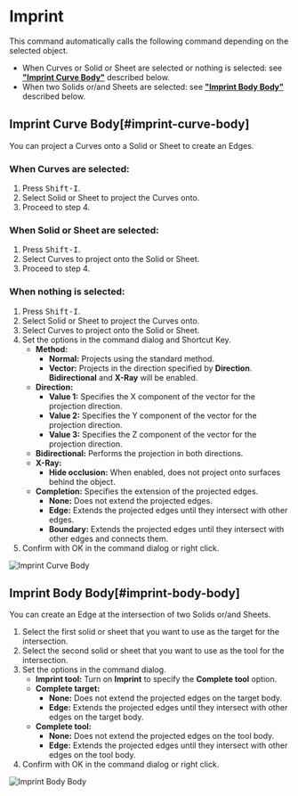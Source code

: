 
<Reference shortcut="Shift-I" command="Imprint" button="" />

# Imprint

This command automatically calls the following command depending on the selected object.
- When Curves or Solid or Sheet are selected or nothing is selected: see [**"Imprint Curve Body"**](#imprint-curve-body) described below.
- When two Solids or/and Sheets are selected: see [**"Imprint Body Body"**](#imprint-body-body) described below.

## Imprint Curve Body[#imprint-curve-body]

You can project a Curves onto a Solid or Sheet to create an Edges.

### When Curves are selected:

1. Press <kbd>Shift-I</kbd>.
2. Select Solid or Sheet to project the Curves onto.
3. Proceed to step 4.

### When Solid or Sheet are selected:

1. Press <kbd>Shift-I</kbd>.
2. Select Curves to project onto the Solid or Sheet.
3. Proceed to step 4.

### When nothing is selected:

1. Press <kbd>Shift-I</kbd>.
2. Select Solid or Sheet to project the Curves onto.
3. Select Curves to project onto the Solid or Sheet.
4. Set the options in the command dialog and Shortcut Key.
   - **Method:**
        - **Normal:** Projects using the standard method.
        - **Vector:** Projects in the direction specified by **Direction**. **Bidirectional** and **X-Ray** will be enabled.
   - **Direction:**
        - **Value 1:** Specifies the X component of the vector for the projection direction.
        - **Value 2:** Specifies the Y component of the vector for the projection direction.
        - **Value 3:** Specifies the Z component of the vector for the projection direction.
   - **Bidirectional:** Performs the projection in both directions.
   - **X-Ray:** 
        - **Hide occlusion:** When enabled, does not project onto surfaces behind the object.
   - **Completion:** Specifies the extension of the projected edges.
        - **None:** Does not extend the projected edges.
        - **Edge:** Extends the projected edges until they intersect with other edges.
        - **Boundary:** Extends the projected edges until they intersect with other edges and connects them.
5. Confirm with OK in the command dialog or right click.

![Imprint Curve Body](/img/imprint-curve-body.gif)

## Imprint Body Body[#imprint-body-body]

You can create an Edge at the intersection of two Solids or/and Sheets.

1. Select the first solid or sheet that you want to use as the target for the intersection.
2. Select the second solid or sheet that you want to use as the tool for the intersection.
3. Set the options in the command dialog.
   - **Imprint tool:** Turn on **Imprint** to specify the **Complete tool** option.
   - **Complete target:** 
        - **None:** Does not extend the projected edges on the target body.
        - **Edge:** Extends the projected edges until they intersect with other edges on the target body.
   - **Complete tool:**
        - **None:** Does not extend the projected edges on the tool body.
        - **Edge:** Extends the projected edges until they intersect with other edges on the tool body.   
4. Confirm with OK in the command dialog or right click.

![Imprint Body Body](/img/imprint-body-body.gif)



